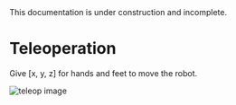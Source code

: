 
<Callout type="warning" emoji="⚠️">
This documentation is under construction and incomplete.
</Callout>

# Teleoperation 

Give [x, y, z] for hands and feet to move the robot.

<Image src="/teleop.png" alt="teleop image" width={800} height={500} />